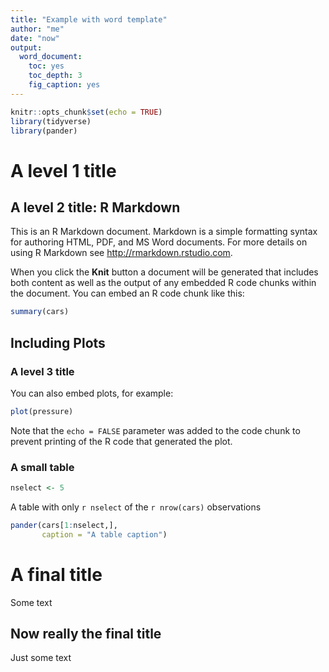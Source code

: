 ---
title: "Example with word template"
author: "me"
date: "now"
output:
  word_document:
    toc: yes
    toc_depth: 3
    fig_caption: yes
---

```{r setup, include=FALSE}
knitr::opts_chunk$set(echo = TRUE)
library(tidyverse)
library(pander)
```

# A level 1 title

## A level 2 title: R Markdown

This is an R Markdown document. Markdown is a simple formatting syntax for authoring HTML, PDF, and MS Word documents. For more details on using R Markdown see <http://rmarkdown.rstudio.com>.

When you click the **Knit** button a document will be generated that includes both content as well as the output of any embedded R code chunks within the document. You can embed an R code chunk like this:

```{r cars}
summary(cars)
```

## Including Plots

### A level 3 title

You can also embed plots, for example:

```{r pressure, echo=FALSE, fig.cap="a figure-caption"}
plot(pressure)
```

Note that the `echo = FALSE` parameter was added to the code chunk to prevent printing of the R code that generated the plot.

### A small table

```{r}
nselect <- 5
```


A table with only `r nselect` of the `r nrow(cars)` observations

```{r}

pander(cars[1:nselect,],
       caption = "A table caption")

```


# A final title

Some text

## Now really the final title

Just some text

